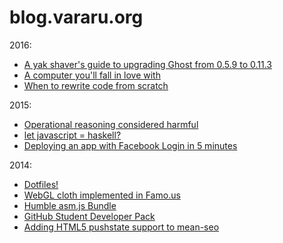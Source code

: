 # blog.vararu.org

2016:

- [A yak shaver's guide to upgrading Ghost from 0.5.9 to 0.11.3](/yak-shaving-ghost)
- [A computer you'll fall in love with](/computer)
- [When to rewrite code from scratch](/rewrite-from-scratch)

2015:

- [Operational reasoning considered harmful](/operational-reasoning)
- [let javascript = haskell?](/let-javascript-haskell)
- [Deploying an app with Facebook Login in 5 minutes](/meteor-sso)

2014:

- [Dotfiles!](/dotfiles)
- [WebGL cloth implemented in Famo.us](/famous-cloth)
- [Humble asm.js Bundle](/humble-asm)
- [GitHub Student Developer Pack](/github-pack)
- [Adding HTML5 pushstate support to mean-seo](/mean-seo)
